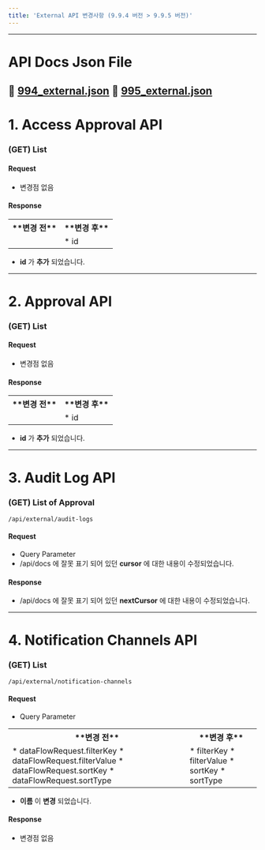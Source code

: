 ```yaml
---
title: 'External API 변경사항 (9.9.4 버전 > 9.9.5 버전)'
---
```


---

# API Docs Json File

:paperclip: [994_external.json](994_external.json)
:paperclip: [995_external.json](995_external.json)
---

# 1. Access Approval API

### (GET) List

#### Request

* 변경점 없음

#### Response

<table data-table-width="760" data-layout="default" local-id="729f4860-908e-453e-a2ce-586ef92bde21">
<colgroup>
<col/>
<col/>
</colgroup>
<tbody>
<tr>
<th>
**변경 전**
</th>
<th>
**변경 후**
</th>
</tr>
<tr>
<td>

</td>
<td>
* id
</td>
</tr>
</tbody>
</table>

*  **id**  가  **추가** 되었습니다.
---

# 2. Approval API

### (GET) List

#### Request

* 변경점 없음

#### Response

<table data-table-width="760" data-layout="default" local-id="d1aedf57-9c7c-4ffd-abf3-d1381144dd7d">
<colgroup>
<col/>
<col/>
</colgroup>
<tbody>
<tr>
<th>
**변경 전**
</th>
<th>
**변경 후**
</th>
</tr>
<tr>
<td>

</td>
<td>
* id
</td>
</tr>
</tbody>
</table>

*  **id**  가  **추가** 되었습니다.
---

# 3. Audit Log API

### (GET) List of Approval

`/api/external/audit-logs`

#### Request

* Query Parameter
* /api/docs 에 잘못 표기 되어 있던  **cursor**  에 대한 내용이 수정되었습니다.

#### Response

* /api/docs 에 잘못 표기 되어 있던  **nextCursor**  에 대한 내용이 수정되었습니다.
---

# 4. Notification Channels API

### (GET) List

`/api/external/notification-channels`

#### Request

* Query Parameter

<table data-table-width="760" data-layout="default" local-id="a8579e9b-bf3a-44ef-8dbe-bef487c68840">
<colgroup>
<col/>
<col/>
</colgroup>
<tbody>
<tr>
<th>
**변경 전**
</th>
<th>
**변경 후**
</th>
</tr>
<tr>
<td>
* dataFlowRequest.filterKey
* dataFlowRequest.filterValue
* dataFlowRequest.sortKey
* dataFlowRequest.sortType
</td>
<td>
* filterKey
* filterValue
* sortKey
* sortType
</td>
</tr>
</tbody>
</table>

*  **이름** 이  **변경** 되었습니다.

#### Response

* 변경점 없음
